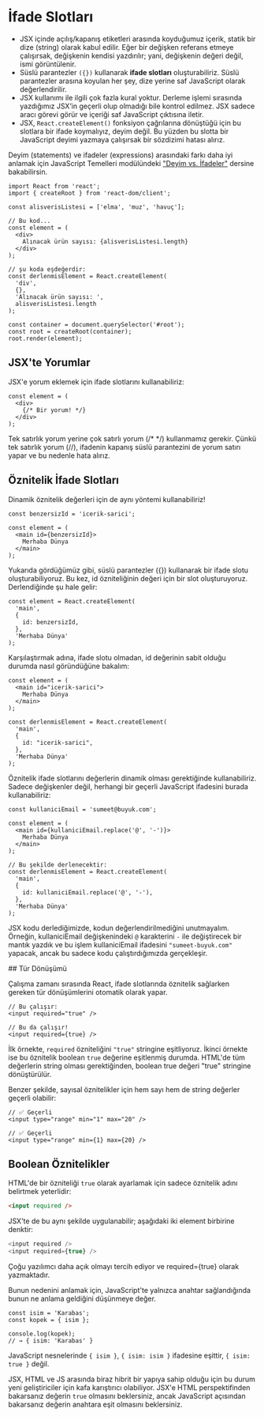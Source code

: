 # İfade Slotları

- JSX içinde açılış/kapanış etiketleri arasında koyduğumuz içerik, statik bir dize (string) olarak kabul edilir. Eğer bir değişken referans etmeye çalışırsak, değişkenin kendisi yazdırılır; yani, değişkenin değeri değil, ismi görüntülenir.
- Süslü parantezler `({})` kullanarak **ifade slotları** oluşturabiliriz. Süslü parantezler arasına koyulan her şey, dize yerine saf JavaScript olarak değerlendirilir.
- JSX kullanımı ile ilgili çok fazla kural yoktur. Derleme işlemi sırasında yazdığımız JSX’in geçerli olup olmadığı bile kontrol edilmez. JSX sadece aracı görevi görür ve içeriği saf JavaScript çıktısına iletir.
- JSX, `React.createElement()` fonksiyon çağrılarına dönüştüğü için bu slotlara bir ifade koymalıyız, deyim değil. Bu yüzden bu slotta bir JavaScript deyimi yazmaya çalışırsak bir sözdizimi hatası alırız.

Deyim (statements) ve ifadeler (expressions) arasındaki farkı daha iyi anlamak için JavaScript Temelleri modülündeki ["Deyim vs. İfadeler"](/js-temelleri/js-temelleri) dersine bakabilirsin.

```
import React from 'react';
import { createRoot } from 'react-dom/client';

const alisverisListesi = ['elma', 'muz', 'havuç'];

// Bu kod...
const element = (
  <div>
    Alınacak ürün sayısı: {alisverisListesi.length}
  </div>
);

// şu koda eşdeğerdir:
const derlenmisElement = React.createElement(
  'div',
  {},
  'Alınacak ürün sayısı: ',
  alisverisListesi.length
);

const container = document.querySelector('#root');
const root = createRoot(container);
root.render(element);
```

## JSX'te Yorumlar

JSX'e yorum eklemek için ifade slotlarını kullanabiliriz:

```
const element = (
  <div>
    {/* Bir yorum! */}
  </div>
);
```

Tek satırlık yorum yerine çok satırlı yorum (/\* \*/) kullanmamız gerekir. Çünkü tek satırlık yorum (//), ifadenin kapanış süslü parantezini de yorum satırı yapar ve bu nedenle hata alırız.

## Öznitelik İfade Slotları

Dinamik öznitelik değerleri için de aynı yöntemi kullanabiliriz!

```
const benzersizId = 'icerik-sarici';

const element = (
  <main id={benzersizId}>
    Merhaba Dünya
  </main>
);
```

Yukarıda gördüğümüz gibi, süslü parantezler ({}) kullanarak bir ifade slotu oluşturabiliyoruz. Bu kez, id özniteliğinin değeri için bir slot oluşturuyoruz. Derlendiğinde şu hale gelir:

```
const element = React.createElement(
  'main',
  {
    id: benzersizId,
  },
  'Merhaba Dünya'
);
```

Karşılaştırmak adına, ifade slotu olmadan, id değerinin sabit olduğu durumda nasıl göründüğüne bakalım:

```
const element = (
  <main id="icerik-sarici">
    Merhaba Dünya
  </main>
);

const derlenmisElement = React.createElement(
  'main',
  {
    id: "icerik-sarici",
  },
  'Merhaba Dünya'
);
```

Öznitelik ifade slotlarını değerlerin dinamik olması gerektiğinde kullanabiliriz. Sadece değişkenler değil, herhangi bir geçerli JavaScript ifadesini burada kullanabiliriz:

```
const kullaniciEmail = 'sumeet@buyuk.com';

const element = (
  <main id={kullaniciEmail.replace('@', '-')}>
    Merhaba Dünya
  </main>
);

// Bu şekilde derlenecektir:
const derlenmisElement = React.createElement(
  'main',
  {
    id: kullaniciEmail.replace('@', '-'),
  },
  'Merhaba Dünya'
);
```

JSX kodu derlediğimizde, kodun değerlendirilmediğini unutmayalım. Örneğin, kullaniciEmail değişkenindeki `@` karakterini `-` ile değiştirecek bir mantık yazdık ve bu işlem kullaniciEmail ifadesini `"sumeet-buyuk.com"` yapacak, ancak bu sadece kodu çalıştırdığımızda gerçekleşir.

## Tür Dönüşümü

Çalışma zamanı sırasında React, ifade slotlarında öznitelik sağlarken gereken tür dönüşümlerini otomatik olarak yapar.

```
// Bu çalışır:
<input required="true" />

// Bu da çalışır!
<input required={true} />
```

İlk örnekte, `required` özniteliğini `"true"` stringine eşitliyoruz. İkinci örnekte ise bu öznitelik boolean `true` değerine eşitlenmiş durumda. HTML'de tüm değerlerin string olması gerektiğinden, boolean true değeri "true" stringine dönüştürülür.

Benzer şekilde, sayısal öznitelikler için hem sayı hem de string değerler geçerli olabilir:

```
// ✅ Geçerli
<input type="range" min="1" max="20" />

// ✅ Geçerli
<input type="range" min={1} max={20} />
```

## Boolean Öznitelikler

HTML'de bir özniteliği `true` olarak ayarlamak için sadece öznitelik adını belirtmek yeterlidir:

```html
<input required />
```

JSX'te de bu aynı şekilde uygulanabilir; aşağıdaki iki element birbirine denktir:

```javascript
<input required />
<input required={true} />
```

Çoğu yazılımcı daha açık olmayı tercih ediyor ve required={true} olarak yazmaktadır.

Bunun nedenini anlamak için, JavaScript'te yalnızca anahtar sağlandığında bunun ne anlama geldiğini düşünmeye değer.

```
const isim = 'Karabas';
const kopek = { isim };

console.log(kopek);
// → { isim: 'Karabas' }
```

JavaScript nesnelerinde `{ isim }`, `{ isim: isim }` ifadesine eşittir, `{ isim: true }` değil.

JSX, HTML ve JS arasında biraz hibrit bir yapıya sahip olduğu için bu durum yeni geliştiriciler için kafa karıştırıcı olabiliyor. JSX'e HTML perspektifinden bakarsanız değerin `true` olmasını beklersiniz, ancak JavaScript açısından bakarsanız değerin anahtara eşit olmasını beklersiniz.
